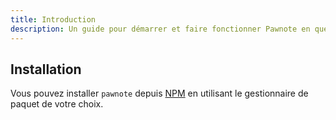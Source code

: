 ```yaml
---
title: Introduction
description: Un guide pour démarrer et faire fonctionner Pawnote en quelques minutes.
---
```



## Installation

Vous pouvez installer `pawnote` depuis [NPM](https://npmjs.com/package/pawnote) en utilisant le gestionnaire de paquet de votre choix.

<Tabs>
  <TabItem label="pnpm">
    <Code code="pnpm add pawnote" lang="bash" />
  </TabItem>
  <TabItem label="yarn">
    <Code code="yarn add pawnote" lang="bash" />
  </TabItem>
  <TabItem label="npm">
    <Code code="npm install --save pawnote" lang="bash" />
  </TabItem>
</Tabs>
